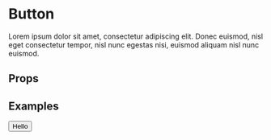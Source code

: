 <!-- Button.stories.mdx -->


<Meta title="Button" component={Button}/>

# Button

Lorem ipsum dolor sit amet, consectetur adipiscing elit. Donec euismod, nisl eget consectetur tempor, nisl nunc egestas nisi, euismod aliquam nisl nunc euismod.

## Props

<ArgsTable of={Button} />

## Examples

<Canvas>
    <Story name="Default">
        <Button>Hello</Button>
    </Story>
</Canvas>